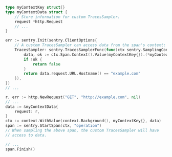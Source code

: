 ```go
type myContextKey struct{}
type myContextData struct {
	// Store information for custom TracesSampler.
	request *http.Request
	// ...
}

err := sentry.Init(sentry.ClientOptions{
	// A custom TracesSampler can access data from the span's context:
	TracesSampler: sentry.TracesSamplerFunc(func(ctx sentry.SamplingContext) bool {
		data, ok := ctx.Span.Context().Value(myContextKey{}).(*myContextData)
		if !ok {
			return false
		}
		return data.request.URL.Hostname() == "example.com"
	}),
})
// ...

r, err := http.NewRequest("GET", "http://example.com", nil)
// ...
data := &myContextData{
	request: r,
}
ctx := context.WithValue(context.Background(), myContextKey{}, data)
span := sentry.StartSpan(ctx, "operation")
// When sampling the above span, the custom TracesSampler will have
// access to data.

// ...
span.Finish()
```
